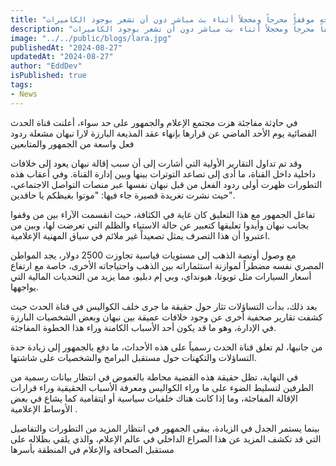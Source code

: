 ```yaml
---
title: "مذيعة قناة الحدث لارا نبهان تواجه موقفاً محرجاً ومخجلاً أثناء بث مباشر دون أن تشعر بوجود الكاميرات!!"
description: "مذيعة قناة الحدث لارا نبهان تواجه موقفاً محرجاً ومخجلاً أثناء بث مباشر دون أن تشعر بوجود الكاميرات!!"
image: "../../public/blogs/lara.jpg"
publishedAt: "2024-08-27"
updatedAt: "2024-08-27"
author: "EddDev"
isPublished: true
tags:
- News
---
```


في حاډثة مفاجئة هزت مجتمع الإعلام والجمهور على حد سواء، أعلنت قناة الحدث الفضائية يوم الأحد الماضي عن قرارها بإنهاء عقد المذيعة البارزة لارا نبهان مشعلة ردود فعل واسعة من الجمهور والمتابعين

وقد تم تداول التقارير الأولية التي أشارت إلى أن سبب إقالة نبهان يعود إلى خلافات داخلية داخل القناة، ما أدى إلى تصاعد التوترات بينها وبين إدارة القناة. وفي أعقاب هذه التطورات ظهرت أولى ردود الفعل من قبل نبهان نفسها عبر منصات التواصل الاجتماعي، حيث نشرت تغريدة قصيرة جاء فيها: "موتوا بغيظكم يا حاقدين".

تفاعل الجمهور مع هذا التعليق كان غاية في الكثافة، حيث انقسمت الآراء بين من وقفوا بجانب نبهان وأيدوا تعليقها كتعبير عن حالة الاستياء والظلم التي تعرضت لها، وبين من اعتبروا أن هذا التصرف يمثل تصعيداً غير ملائم في سياق المهنية الإعلامية.

مع وصول أونصة الذهب إلى مستويات قياسية تجاوزت 2500 دولار، يجد المواطن المصري نفسه مضطراً لموازنة استثماراته بين الذهب واحتياجاته الأخرى، خاصة مع ارتفاع أسعار السيارات مثل تويوتا، هيونداي، وبي إم دبليو، مما يزيد من التحديات المالية التي يواجهها.

بعد ذلك، بدأت التساؤلات تثار حول حقيقة ما جرى خلف الكواليس في قناة الحدث حيث كشفت تقارير صحفية أخرى عن وجود خلافات عميقة بين نبهان وبعض الشخصيات البارزة في الإدارة، وهو ما قد يكون أحد الأسباب الكامنة وراء هذا الخطوة المفاجئة.

من جانبها، لم تعلق قناة الحدث رسمياً على هذه الأحداث، ما دفع بالجمهور إلى زيادة حدة التساؤلات والتكهنات حول مستقبل البرامج والشخصيات على شاشتها.

في النهاية، تظل حقيقة هذه القضية محاطة بالغموض في انتظار بيانات رسمية من الطرفين لتسليط الضوء على ما وراء الكواليس ومعرفة الأسباب الحقيقية وراء قرارات الإقالة المفاجئة، وما إذا كانت هناك خلفيات سياسية أو اڼتقامية كما يشاع في بعض الأوساط الإعلامية .

بينما يستمر الجدل في الزيادة، يبقى الجمهور في انتظار المزيد من التطورات والتفاصيل التي قد تكشف المزيد عن هذا الصراع الداخلي في عالم الإعلام، والذي يلقي بظلاله على مستقبل الصحافة والإعلام في المنطقة بأسرها